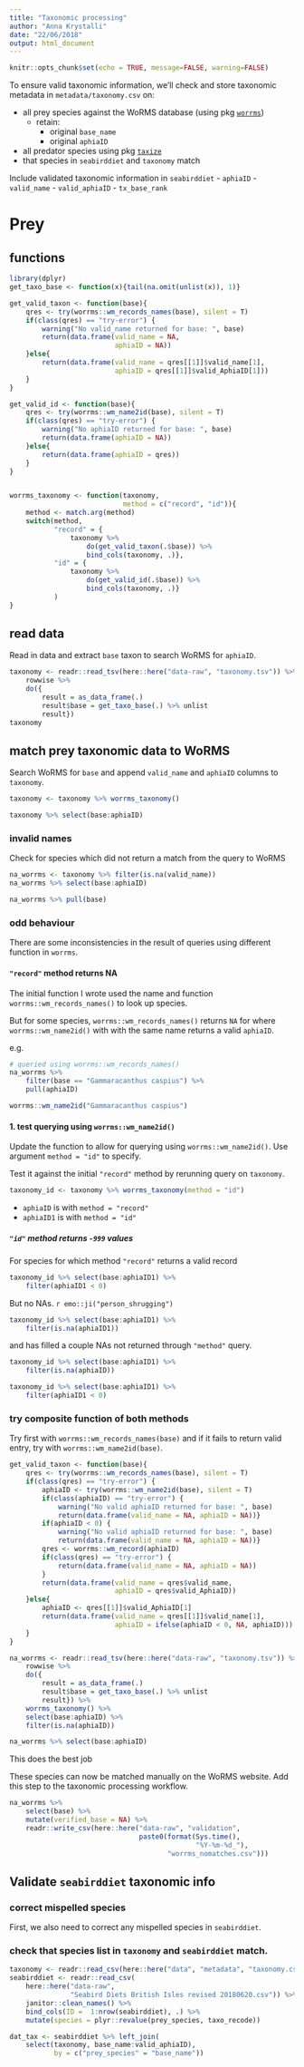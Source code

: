 ```yaml
---
title: "Taxonomic processing"
author: "Anna Krystalli"
date: "22/06/2018"
output: html_document
---
```



```r
knitr::opts_chunk$set(echo = TRUE, message=FALSE, warning=FALSE)
```

To ensure valid taxonomic information, we'll check and store taxonomic metadata in `metadata/taxonomy.csv` on:

- all prey species against the WoRMS database (using pkg [`worrms`](https://github.com/ropensci/worrms))
    - retain:
        + original `base_name`
        + original `aphiaID`
- all predator species using pkg [`taxize`](https://github.com/ropensci/taxize)
- that species in `seabirddiet` and `taxonomy` match

Include validated taxonomic information in `seabirddiet`
- `aphiaID`
- `valid_name`
- `valid_aphiaID`
- `tx_base_rank`


# Prey

## functions

```r
library(dplyr)
get_taxo_base <- function(x){tail(na.omit(unlist(x)), 1)}

get_valid_taxon <- function(base){
    qres <- try(worrms::wm_records_names(base), silent = T)
    if(class(qres) == "try-error") {
        warning("No valid_name returned for base: ", base)
        return(data.frame(valid_name = NA, 
                          aphiaID = NA))
    }else{
        return(data.frame(valid_name = qres[[1]]$valid_name[1], 
                          aphiaID = qres[[1]]$valid_AphiaID[1]))
    }
}

get_valid_id <- function(base){
    qres <- try(worrms::wm_name2id(base), silent = T)
    if(class(qres) == "try-error") {
        warning("No aphiaID returned for base: ", base)
        return(data.frame(aphiaID = NA))
    }else{
        return(data.frame(aphiaID = qres))
    }
}


worrms_taxonomy <- function(taxonomy, 
                            method = c("record", "id")){
    method <- match.arg(method)
    switch(method,
           "record" = {
               taxonomy %>% 
                   do(get_valid_taxon(.$base)) %>% 
                   bind_cols(taxonomy, .)},
           "id" = {
               taxonomy %>% 
                   do(get_valid_id(.$base)) %>% 
                   bind_cols(taxonomy, .)}
           )
}
```


## read data

Read in data and extract `base` taxon to search WoRMS for `aphiaID`.
```r
taxonomy <- readr::read_tsv(here::here("data-raw", "taxonomy.tsv")) %>%
    rowwise %>% 
    do({
        result = as_data_frame(.)
        result$base = get_taxo_base(.) %>% unlist
        result}) 
taxonomy

```

## match prey taxonomic data to WoRMS

Search WoRMS for `base` and append `valid_name` and `aphiaID` columns to `taxonomy`.

```r
taxonomy <- taxonomy %>% worrms_taxonomy()
```

```r

taxonomy %>% select(base:aphiaID)
```

### invalid names

Check for species which did not return a match from the query to WoRMS

```r
na_worrms <- taxonomy %>% filter(is.na(valid_name)) 
na_worrms %>% select(base:aphiaID)
```

```r
na_worrms %>% pull(base)
```

### odd behaviour

There are some inconsistencies in the result of queries using different function in `worrms`.

#### `"record"` method returns NA 

The initial function I wrote used the name and function `worrms::wm_records_names()` to look up species.

But for some species, `worrms::wm_records_names()`  returns `NA` for where `worrms::wm_name2id()` with with the same name returns a valid `aphiaID`.

e.g.

```r
# queried using worrms::wm_records_names()
na_worrms %>% 
    filter(base == "Gammaracanthus caspius") %>%
    pull(aphiaID)
```


```r
worrms::wm_name2id("Gammaracanthus caspius")
```

#### 1. test querying using `worrms::wm_name2id()`

Update the function to allow for querying using `worrms::wm_name2id()`. Use argument `method = "id"` to specify.

Test it against the initial `"record"` method by rerunning query on `taxonomy`.

```r
taxonomy_id <- taxonomy %>% worrms_taxonomy(method = "id")
```

- `aphiaID` is with `method = "record"`
- `aphiaID1` is with `method = "id"`

##### `"id"` method returns `-999` values

For species for which method `"record"` returns a valid record

```r
taxonomy_id %>% select(base:aphiaID1) %>%
    filter(aphiaID1 < 0)
```

But no NAs. `r emo::ji("person_shrugging")`

```r
taxonomy_id %>% select(base:aphiaID1) %>%
    filter(is.na(aphiaID1))
```

and has filled a couple NAs not returned through `"method"` query.

```r
taxonomy_id %>% select(base:aphiaID1) %>%
    filter(is.na(aphiaID))
```

```r
taxonomy_id %>% select(base:aphiaID1) %>%
    filter(aphiaID1 < 0)
```

### try composite function of both methods

Try first with `worrms::wm_records_names(base)` and if it fails to return valid entry, try with `worrms::wm_name2id(base)`.

```r
get_valid_taxon <- function(base){
    qres <- try(worrms::wm_records_names(base), silent = T)
    if(class(qres) == "try-error") {
        aphiaID <- try(worrms::wm_name2id(base), silent = T)
        if(class(aphiaID) == "try-error") {
            warning("No valid aphiaID returned for base: ", base)
            return(data.frame(valid_name = NA, aphiaID = NA))}
        if(aphiaID < 0) {
            warning("No valid aphiaID returned for base: ", base)
            return(data.frame(valid_name = NA, aphiaID = NA))}
        qres <- worrms::wm_record(aphiaID)
        if(class(qres) == "try-error") {
            return(data.frame(valid_name = NA, aphiaID = NA))
        }
        return(data.frame(valid_name = qres$valid_name, 
                          aphiaID = qres$valid_AphiaID))
    }else{
        aphiaID <- qres[[1]]$valid_AphiaID[1]
        return(data.frame(valid_name = qres[[1]]$valid_name[1], 
                          aphiaID = ifelse(aphiaID < 0, NA, aphiaID)))
    }
}

```

```r
na_worrms <- readr::read_tsv(here::here("data-raw", "taxonomy.tsv")) %>%
    rowwise %>% 
    do({
        result = as_data_frame(.)
        result$base = get_taxo_base(.) %>% unlist
        result}) %>% 
    worrms_taxonomy() %>% 
    select(base:aphiaID) %>% 
    filter(is.na(aphiaID))
```

```r
na_worrms %>% select(base:aphiaID)
```

This does the best job

These species can now be matched manually on the WoRMS website. Add this step to the taxonomic processing workflow. 

```r
na_worrms %>% 
    select(base) %>% 
    mutate(verified_base = NA) %>%
    readr::write_csv(here::here("data-raw", "validation", 
                                paste0(format(Sys.time(), 
                                              "%Y-%m-%d_"),
                                       "worrms_nomatches.csv")))
```



## Validate `seabirddiet` taxonomic info


### correct mispelled species

First, we also need to correct any mispelled species in `seabirddiet`.

### check that species list in `taxonomy` and `seabirddiet` match.

```r
taxonomy <- readr::read_csv(here::here("data", "metadata", "taxonomy.csv"))
seabirddiet <- readr::read_csv(
    here::here("data-raw", 
               "Seabird Diets British Isles revised 20180620.csv")) %>% 
    janitor::clean_names() %>%
    bind_cols(ID =  1:nrow(seabirddiet), .) %>% 
    mutate(species = plyr::revalue(prey_species, taxo_recode))


```

```r
dat_tax <- seabirddiet %>% left_join(
    select(taxonomy, base_name:valid_aphiaID),
           by = c("prey_species" = "base_name")) 
```

